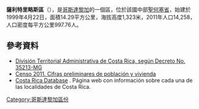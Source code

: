'''薩利特里略斯區'''（{{lang-es|Salitrillos}}），是[[哥斯達黎加|哥斯達黎加]]的一個區，位於該國中部[[聖何塞省_(哥斯達黎加)|聖何塞省]]，始建於1999年4月22日，面積14.29平方公里，海拔高度1,323米，2011年人口14,258，人口密度每平方公里997.76人。

==參考資料==
*[https://web.archive.org/web/20150924020342/http://www.gaceta.go.cr/pub/2009/05/26/COMP_26_05_2009.pdf División Territorial Administrativa de Costa Rica, según Decreto No. 35213-MG]
*[http://www.inec.go.cr/A/MS/Censos/Censo%202011/Cifras%20preliminares/01.%20Cifras%20preliminares%20de%20Poblaci%C3%B3n%20y%20Vivienda.pdf Censo 2011. Cifras preliminares de población y vivienda]{{dead link|date=十月 2017 |bot=InternetArchiveBot }}
* [http://www.costaricadatabase.com/crdb/city.asp?action=2&q=SALITRILLOS&b=ASERR%CD&p=1 Costa Rica Database] {{Wayback|url=http://www.costaricadatabase.com/crdb/city.asp?action=2&q=SALITRILLOS&b=ASERR%CD&p=1 |date=20150923210813 }}. Página web con información sobre cada una de las localidades de Costa Rica.

{{CostaRica-geo-stub}}
[[Category:哥斯達黎加區份|Category:哥斯達黎加區份]]